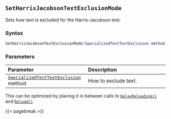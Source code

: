 ## `SetHarrisJacobsonTextExclusionMode`

Sets how text is excluded for the Harris-Jacobson test.

### Syntax {-}

``` .lua
SetHarrisJacobsonTextExclusionMode(SpecializedTestTextExclusion method)
```

### Parameters {-}

**Parameter** | **Description**
| :-- | :-- |
| [`SpecializedTestTextExclusion`](#specializedtesttextexclusion) method | How to exclude text. |

::: {.tipsection data-latex=""}
This can be optimized by placing it in between calls to [`DelayReloading()`](#batch-delayreloading) and [`Reload()`](#batch-reload).
:::

{{< pagebreak >}}